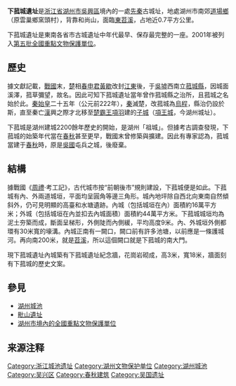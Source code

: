 {{文物保护单位
| 级别 = 全国
| 图片 = 
| 名称 = 下菰城遺址
| 编号 = 5-41
| 分类 = 古遗址
| 时代 = [[春秋|春秋]]
| 所在 = [[浙江省|浙江省]][[湖州市|湖州市]][[吳興區|吳興區]]
| 登录 = 2001年
| Cat = 浙江全国重点文物保护单位
}}

'''下菰城遺址'''是[[浙江省|浙江省]][[湖州市|湖州市]][[吳興區|吳興區]]境內的一處[[先秦|先秦]]古城址，地處湖州市南郊[[道場鄉|道場鄉]]（原雲巢鄉窯頭村），背靠和尚山，面臨[[東苕溪|東苕溪]]，占地近0.7平方公里。

下菰城遺址是東南各省市古城遺址中年代最早、保存最完整的一座。2001年被列入[[第五批全國重點文物保護單位|第五批全國重點文物保護單位]]。

== 歷史 ==
據文獻記載，[[戰國|戰國]]末，[[楚国|楚]]相[[春申君|春申君]][[黃歇|黃歇]]改封[[江東|江東]]後，于[[蘇州|吳墟]]西南立[[菰城縣|菰城縣]]，因城面溪澤，菰草彌望，故名。因此可知下菰城遺址當年曾作菰城縣之治所，且菰城之名始於此。[[秦始皇|秦始皇]]二十五年（公元前222年），[[秦朝|秦]]滅楚，改菰城為[[烏程|烏程]]，縣治仍設於斯，直至秦亡[[漢朝|漢]]興之際才北移至[[楚霸王|楚霸王]][[項羽|項羽]]建的[[湖州子城|子城]]（[[項王城|項王城]]，今湖州城址）。

下菰城是湖州建城2200餘年歷史的開始，是湖州「祖城」。但據考古調查發現，下菰城的始築年代當在[[春秋|春秋]]甚至更早，戰國末曾修築與擴建。因此有專家認為，菰城當建于[[春秋|春秋]]時，原是[[吳國|吳國]]屯兵之城，後廢棄。

== 結構 ==
據戰國《[[周禮|周禮]]·考工記》，古代城市按“前朝後市”規則建設，下菰城便是如此。下菰城有內、外兩道城垣，平面均呈圓角等邊三角形。城內地坪除自西北向東南自然傾斜外，仍可見明顯的高臺和水塘遺跡。內城（包括城垣在內）面積約16萬平方米；外城（包括城垣在內並扣去內城面積）面積約44萬平方米。下菰城城垣均為泥土夯築而成，斷面呈梯形，外側陡而內側緩，平均高度9米。內、外城垣外側都環有30米寬的壕溝。內城正南有一闕口，闕口前有許多池塘，以前應是一條護城河。再向南200米，就是[[苕溪|苕溪]]，所以這個闕口就是下菰城的南大門。

現下菰城遺址內城築有下菰城遺址紀念牆，花崗岩砌成，高3米，寬18米，牆面刻有下菰城的歷史文案。

== 參見 ==
*[[湖州城池|湖州城池]]
*[[毗山遺址|毗山遺址]]
*[[湖州市#全國重點文物保護單位|湖州市境內的全國重點文物保護單位]]

== 来源注释 ==
{{reflist}}

{{浙江全国重点文物保护单位}}
[[Category:浙江城池遗址|Category:浙江城池遗址]]
[[Category:湖州文物保护单位|Category:湖州文物保护单位]]
[[Category:湖州城池|Category:湖州城池]]
[[Category:吴兴区|Category:吴兴区]]
[[Category:春秋建筑|Category:春秋建筑]]
[[Category:吴国遗址|Category:吴国遗址]]